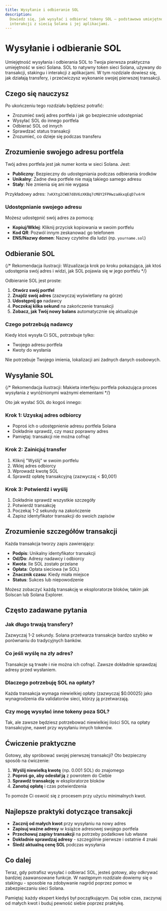 ```yaml
---
title: Wysyłanie i odbieranie SOL
description:
  Dowiedz się, jak wysyłać i odbierać tokeny SOL – podstawowa umiejętność
  interakcji z siecią Solana i jej aplikacjami.
---
```


# Wysyłanie i odbieranie SOL

Umiejętność wysyłania i odbierania SOL to Twoja pierwsza praktyczna umiejętność
w sieci Solana. SOL to natywny token sieci Solana, używany do transakcji,
stakingu i interakcji z aplikacjami. W tym rozdziale dowiesz się, jak działają
transfery, i przećwiczysz wykonanie swojej pierwszej transakcji.

## Czego się nauczysz

Po ukończeniu tego rozdziału będziesz potrafić:

- Zrozumieć swój adres portfela i jak go bezpiecznie udostępniać
- Wysyłać SOL do innego portfela
- Odbierać SOL od innych
- Sprawdzać status transakcji
- Zrozumieć, co dzieje się podczas transferu

## Zrozumienie swojego adresu portfela

Twój adres portfela jest jak numer konta w sieci Solana. Jest:

- **Publiczny**: Bezpieczny do udostępniania podczas odbierania środków
- **Unikalny**: Żadne dwa portfele nie mają takiego samego adresu
- **Stały**: Nie zmienia się ani nie wygasa

Przykładowy adres: `7xKXtg2CW87d8V6zXKBq7cM8Y2FPHwzaAkxqEqD7x4rH`

### Udostępnianie swojego adresu

Możesz udostępnić swój adres za pomocą:

- **Kopiuj/Wklej**: Kliknij przycisk kopiowania w swoim portfelu
- **Kod QR**: Pozwól innym zeskanować go telefonem
- **ENS/Nazwy domen**: Nazwy czytelne dla ludzi (np. `yourname.sol`)

## Odbieranie SOL

{/* Rekomendacja ilustracji: Wizualizacja krok po kroku pokazująca, jak ktoś udostępnia swój adres i widzi, jak SOL pojawia się w jego portfelu */}

Odbieranie SOL jest proste:

1. **Otwórz swój portfel**
2. **Znajdź swój adres** (zazwyczaj wyświetlany na górze)
3. **Udostępnij go** nadawcy
4. **Poczekaj kilka sekund** na zakończenie transakcji
5. **Zobacz, jak Twój nowy balans** automatycznie się aktualizuje

### Czego potrzebują nadawcy

Kiedy ktoś wysyła Ci SOL, potrzebuje tylko:

- Twojego adresu portfela
- Kwoty do wysłania

Nie potrzebuje Twojego imienia, lokalizacji ani żadnych danych osobowych.

## Wysyłanie SOL

{/* Rekomendacja ilustracji: Makieta interfejsu portfela pokazująca proces wysyłania z wyróżnionymi ważnymi elementami */}

Oto jak wysłać SOL do kogoś innego:

### Krok 1: Uzyskaj adres odbiorcy

- Poproś ich o udostępnienie adresu portfela Solana
- Dokładnie sprawdź, czy masz poprawny adres
- Pamiętaj: transakcji nie można cofnąć

### Krok 2: Zainicjuj transfer

1. Kliknij "Wyślij" w swoim portfelu
2. Wklej adres odbiorcy
3. Wprowadź kwotę SOL
4. Sprawdź opłatę transakcyjną (zazwyczaj < $0,001)

### Krok 3: Potwierdź i wyślij

1. Dokładnie sprawdź wszystkie szczegóły
2. Potwierdź transakcję
3. Poczekaj 1-2 sekundy na zakończenie
4. Zapisz identyfikator transakcji do swoich zapisów

## Zrozumienie szczegółów transakcji

Każda transakcja tworzy zapis zawierający:

- **Podpis**: Unikalny identyfikator transakcji
- **Od/Do**: Adresy nadawcy i odbiorcy
- **Kwota**: Ile SOL zostało przelane
- **Opłata**: Opłata sieciowa (w SOL)
- **Znacznik czasu**: Kiedy miała miejsce
- **Status**: Sukces lub niepowodzenie

Możesz zobaczyć każdą transakcję w eksploratorze bloków, takim jak Solscan lub
Solana Explorer.

## Często zadawane pytania

### Jak długo trwają transfery?

Zazwyczaj 1-2 sekundy. Solana przetwarza transakcje bardzo szybko w porównaniu
do tradycyjnych banków.

### Co jeśli wyślę na zły adres?

Transakcje są trwałe i nie można ich cofnąć. Zawsze dokładnie sprawdzaj adresy
przed wysłaniem.

### Dlaczego potrzebuję SOL na opłaty?

Każda transakcja wymaga niewielkiej opłaty (zazwyczaj $0.00025) jako
wynagrodzenia dla validatorów sieci, którzy ją przetwarzają.

### Czy mogę wysyłać inne tokeny poza SOL?

Tak, ale zawsze będziesz potrzebować niewielkiej ilości SOL na opłaty
transakcyjne, nawet przy wysyłaniu innych tokenów.

## Ćwiczenie praktyczne

Gotowy, aby spróbować swojej pierwszej transakcji? Oto bezpieczny sposób na
ćwiczenie:

1. **Wyślij niewielką kwotę** (np. 0.001 SOL) do znajomego
2. **Poproś go, aby odesłał ją** z powrotem do Ciebie
3. **Sprawdź transakcję** w eksploratorze bloków
4. **Zanotuj opłatę** i czas potwierdzenia

To pomoże Ci oswoić się z procesem przy użyciu minimalnych kwot.

## Najlepsze praktyki dotyczące transakcji

- **Zacznij od małych kwot** przy wysyłaniu na nowy adres
- **Zapisuj ważne adresy** w książce adresowej swojego portfela
- **Przechowuj zapisy transakcji** na potrzeby podatkowe lub własne
- **Dokładnie sprawdzaj adresy** - szczególnie pierwsze i ostatnie 4 znaki
- **Śledź aktualną cenę SOL** podczas wysyłania

## Co dalej

Teraz, gdy potrafisz wysyłać i odbierać SOL, jesteś gotowy, aby odkrywać
bardziej zaawansowane funkcje. W następnym rozdziale dowiemy się o stakingu -
sposobie na zdobywanie nagród poprzez pomoc w zabezpieczaniu sieci Solana.

Pamiętaj: każdy ekspert kiedyś był początkującym. Daj sobie czas, zaczynaj od
małych kwot i buduj pewność siebie poprzez praktykę.